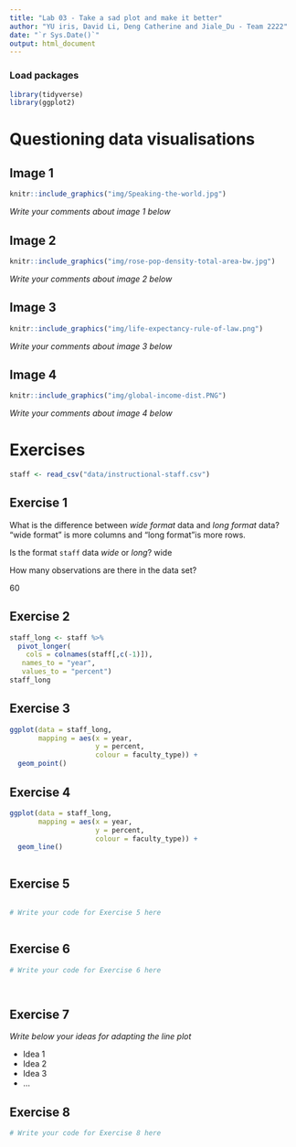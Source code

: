 ```yaml
---
title: "Lab 03 - Take a sad plot and make it better"
author: "YU iris, David Li, Deng Catherine and Jiale_Du - Team 2222"
date: "`r Sys.Date()`"
output: html_document
---
```


### Load packages

```r
library(tidyverse)
library(ggplot2)
```


# Questioning data visualisations

## Image 1

```r
knitr::include_graphics("img/Speaking-the-world.jpg")
```

_Write your comments about image 1 below_





## Image 2

```r
knitr::include_graphics("img/rose-pop-density-total-area-bw.jpg")
```

_Write your comments about image 2 below_




## Image 3

```r
knitr::include_graphics("img/life-expectancy-rule-of-law.png")
```

_Write your comments about image 3 below_




## Image 4

```r
knitr::include_graphics("img/global-income-dist.PNG")
```

_Write your comments about image 4 below_





# Exercises

```r
staff <- read_csv("data/instructional-staff.csv")
```


## Exercise 1

What is the difference between *wide format* data and *long format* data?
"wide format" is more columns and "long format"is more rows.

Is the format `staff` data *wide* or *long*?
wide

How many observations are there in the data set?

60


## Exercise 2

```r
 

staff_long <- staff %>%
  pivot_longer(
    cols = colnames(staff[,c(-1)]), 
   names_to = "year",
   values_to = "percent")
staff_long

```


## Exercise 3

```r


ggplot(data = staff_long,
       mapping = aes(x = year, 
                     y = percent, 
                     colour = faculty_type)) +
  geom_point()


```

## Exercise 4

```r

ggplot(data = staff_long,
       mapping = aes(x = year, 
                     y = percent, 
                     colour = faculty_type)) +
  geom_line()



```

## Exercise 5

```r

```


```r
# Write your code for Exercise 5 here



```

## Exercise 6

```r
# Write your code for Exercise 6 here




```

## Exercise 7

_Write below your ideas for adapting the line plot_

* Idea 1
* Idea 2
* Idea 3
* ...


## Exercise 8

```r
# Write your code for Exercise 8 here



```


